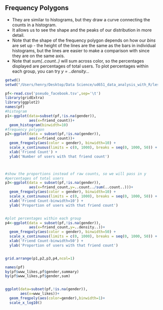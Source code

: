 ## Frequency Polygons

+ They are similar to histograms, but they draw a curve connecting the counts in a histogram.  
+ It allows us to see the shape and the peaks of our distribution in more detail.
+ Note that the shape of the frequency polygon depends on how our *bins* are set up - the height of the lines are the same as the bars in individual histograms, but the lines are easier to make a comparison with since they are on the same axis.
+ Note that *sum(..count..)* will sum across color, so the percentages displayed are percentages of total users. To plot percentages within each group, you can try *y = ..density...*
```r
getwd()
setwd("/Users/henry/Desktop/Data Science/ud651_data_analysis_with_R/lesson3")

pf<-read.csv('pseudo_facebook.tsv',sep='\t')
library(gridExtra)
library(ggplot2)
names(pf)
#histogram
p1<-ggplot(data=subset(pf,!is.na(gender)),
           aes(x=friend_count))+
  geom_histogram(binwidth=10)
#frequency polygon
p2<-ggplot(data = subset(pf,!is.na(gender)),
           aes(x=friend_count))+
  geom_freqpoly(aes(color = gender), binwidth=10) + 
  scale_x_continuous(limits = c(0, 1000), breaks = seq(0, 1000, 50)) + 
  xlab('Friend Count') + 
  ylab('Number of users with that friend count')



#show the proportions instead of raw counts, so we will pass in y
#percentages of total users
p3<-ggplot(data = subset(pf,!is.na(gender)),
           aes(x=friend_count,y=..count../sum(..count..)))+
  geom_freqpoly(aes(color = gender), binwidth=10) + 
  scale_x_continuous(limits = c(0, 1000), breaks = seq(0, 1000, 50)) + 
  xlab('Friend Count-binwidth=10') + 
  ylab('Proportion of users with that friend count')


#plot percentages within each group
p4<-ggplot(data = subset(pf,!is.na(gender)),
           aes(x=friend_count,y=..density..))+
  geom_freqpoly(aes(color = gender), binwidth=50) + 
  scale_x_continuous(limits = c(0, 1000), breaks = seq(0, 1000, 50)) + 
  xlab('Friend Count-binwidth=50') + 
  ylab('Proportion of users with that friend count')


grid.arrange(p1,p2,p3,p4,ncol=1)
```
```r
names(pf)
by(pf$www_likes,pf$gender,summary)
by(pf$www_likes,pf$gender,sum)


ggplot(data=subset(pf,!is.na(gender)),
       aes(x=www_likes))+
  geom_freqpoly(aes(color=gender),binwidth=1)+
  scale_x_log10()
```

